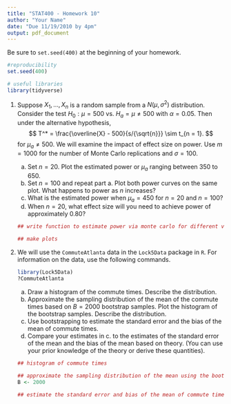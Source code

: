 ```yaml
---
title: "STAT400 - Homework 10"
author: "Your Name"
date: "Due 11/19/2010 by 4pm"
output: pdf_document
---
```


Be sure to `set.seed(400)` at the beginning of your homework.

```r
#reproducibility
set.seed(400)
```

```r
# useful libraries
library(tidyverse)
```

1. Suppose $X_1, \dots, X_n$ is a random sample from a $N(\mu, \sigma^2)$ distribution. Consider the test $H_0: \mu = 500$ vs. $H_a = \mu \not= 500$ with $\alpha = 0.05$. Then under the alternative hypothesis,
    $$
    T^* = \frac{\overline{X} - 500}{s/{\sqrt{n}}} \sim t_{n = 1}.
    $$
    for $\mu_a \not= 500$. We will examine the impact of effect size on power. Use $m = 1000$ for the number of Monte Carlo replications and $\sigma = 100$.
    
    a. Set $n = 20$. Plot the estimated power or $\mu_a$ ranging between $350$ to $650$.
    b. Set $n = 100$ and repeat part a. Plot both power curves on the same plot. What happens to power as $n$ increases?
    c. What is the estimated power when $\mu_a = 450$ for $n = 20$ and $n = 100$?
    d. When $n = 20$, what effect size will you need to achieve power of approximately $0.80$?
    
    ```r
    ## write function to estimate power via monte carlo for different values of n and mu_a
    
    ## make plots
    
    ```
    
2. We will use the `CommuteAtlanta` data in the `Lock5Data` package in `R`. For information on the data, use the following commands.
    
    ```r
    library(Lock5Data)
    ?CommuteAtlanta
    ```
    
    a. Draw a histogram of the commute times. Describe the distribution.
    b. Approximate the sampling distribution of the mean of the commute times based on $B = 2000$ bootstrap samples. Plot the histogram of the bootstrap samples. Describe the distribution.
    c. Use bootstrapping to estimate the standard error and the bias of the mean of commute times.
    d. Compare your estimates in c. to the estimates of the standard error of the mean and the bias of the mean based on theory. (You can use your prior knowledge of the theory or derive these quantities).
    
    ```r
    ## histogram of commute times
    
    ## approximate the sampling distribution of the mean using the bootstrap
    B <- 2000
    
    ## estimate the standard error and bias of the mean of commute times
    
    ```